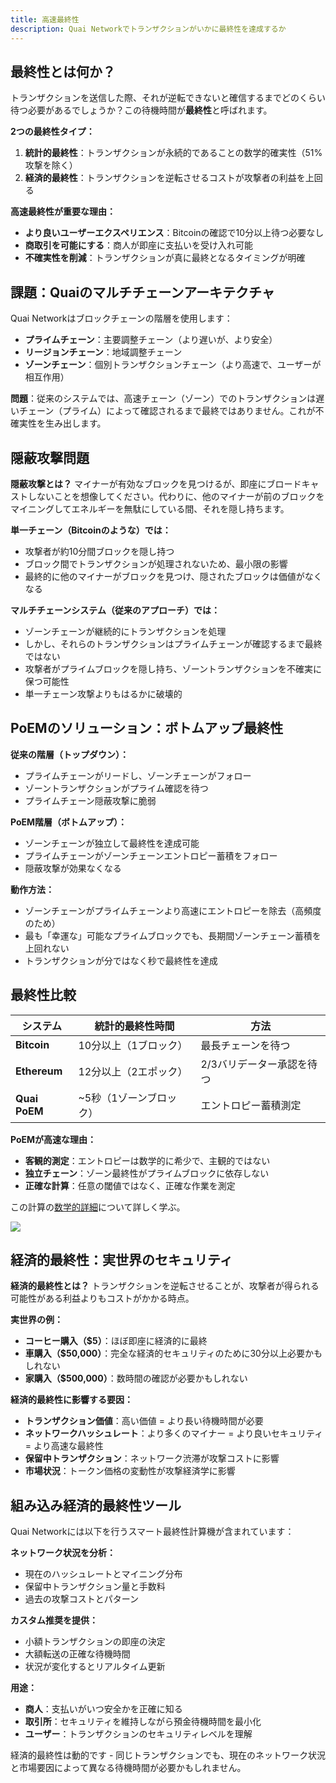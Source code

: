 ```yaml
---
title: 高速最終性
description: Quai Networkでトランザクションがいかに最終性を達成するか
---
```


## 最終性とは何か？

トランザクションを送信した際、それが逆転できないと確信するまでどのくらい待つ必要があるでしょうか？この待機時間が**最終性**と呼ばれます。

**2つの最終性タイプ：**

1. **統計的最終性**：トランザクションが永続的であることの数学的確実性（51%攻撃を除く）
2. **経済的最終性**：トランザクションを逆転させるコストが攻撃者の利益を上回る

**高速最終性が重要な理由：**
- **より良いユーザーエクスペリエンス**：Bitcoinの確認で10分以上待つ必要なし
- **商取引を可能にする**：商人が即座に支払いを受け入れ可能
- **不確実性を削減**：トランザクションが真に最終となるタイミングが明確

## 課題：Quaiのマルチチェーンアーキテクチャ

Quai Networkはブロックチェーンの階層を使用します：
- **プライムチェーン**：主要調整チェーン（より遅いが、より安全）
- **リージョンチェーン**：地域調整チェーン
- **ゾーンチェーン**：個別トランザクションチェーン（より高速で、ユーザーが相互作用）

**問題**：従来のシステムでは、高速チェーン（ゾーン）でのトランザクションは遅いチェーン（プライム）によって確認されるまで最終ではありません。これが不確実性を生み出します。

## 隠蔽攻撃問題

**隠蔽攻撃とは？**
マイナーが有効なブロックを見つけるが、即座にブロードキャストしないことを想像してください。代わりに、他のマイナーが前のブロックをマイニングしてエネルギーを無駄にしている間、それを隠し持ちます。

**単一チェーン（Bitcoinのような）では：**
- 攻撃者が約10分間ブロックを隠し持つ
- ブロック間でトランザクションが処理されないため、最小限の影響
- 最終的に他のマイナーがブロックを見つけ、隠されたブロックは価値がなくなる

**マルチチェーンシステム（従来のアプローチ）では：**
- ゾーンチェーンが継続的にトランザクションを処理
- しかし、それらのトランザクションはプライムチェーンが確認するまで最終ではない
- 攻撃者がプライムブロックを隠し持ち、ゾーントランザクションを不確実に保つ可能性
- 単一チェーン攻撃よりもはるかに破壊的

## PoEMのソリューション：ボトムアップ最終性

**従来の階層（トップダウン）：**
- プライムチェーンがリードし、ゾーンチェーンがフォロー
- ゾーントランザクションがプライム確認を待つ
- プライムチェーン隠蔽攻撃に脆弱

**PoEM階層（ボトムアップ）：**
- ゾーンチェーンが独立して最終性を達成可能
- プライムチェーンがゾーンチェーンエントロピー蓄積をフォロー
- 隠蔽攻撃が効果なくなる

**動作方法：**
- ゾーンチェーンがプライムチェーンより高速にエントロピーを除去（高頻度のため）
- 最も「幸運な」可能なプライムブロックでも、長期間ゾーンチェーン蓄積を上回れない
- トランザクションが分ではなく秒で最終性を達成

## 最終性比較

| システム      | 統計的最終性時間          | 方法                    |
|-------------|------------------------|------------------------|
| **Bitcoin** | 10分以上（1ブロック）      | 最長チェーンを待つ       |
| **Ethereum**| 12分以上（2エポック）      | 2/3バリデーター承認を待つ |
| **Quai PoEM**| ~5秒（1ゾーンブロック）    | エントロピー蓄積測定     |

**PoEMが高速な理由：**
- **客観的測定**：エントロピーは数学的に希少で、主観的ではない
- **独立チェーン**：ゾーン最終性がプライムブロックに依存しない
- **正確な計算**：任意の閾値ではなく、正確な作業を測定

この計算の[数学的詳細](/jp/learn/advanced-introduction/poem/finality/statistical-finality)について詳しく学ぶ。

<Frame>
	<img src='/images/WithholdingAttack.jpg' />
</Frame>

## 経済的最終性：実世界のセキュリティ

**経済的最終性とは？**
トランザクションを逆転させることが、攻撃者が得られる可能性がある利益よりもコストがかかる時点。

**実世界の例：**
- **コーヒー購入（$5）**：ほぼ即座に経済的に最終
- **車購入（$50,000）**：完全な経済的セキュリティのために30分以上必要かもしれない
- **家購入（$500,000）**：数時間の確認が必要かもしれない

**経済的最終性に影響する要因：**
- **トランザクション価値**：高い価値 = より長い待機時間が必要
- **ネットワークハッシュレート**：より多くのマイナー = より良いセキュリティ = より高速な最終性
- **保留中トランザクション**：ネットワーク渋滞が攻撃コストに影響
- **市場状況**：トークン価格の変動性が攻撃経済学に影響

## 組み込み経済的最終性ツール

Quai Networkには以下を行うスマート最終性計算機が含まれています：

**ネットワーク状況を分析：**
- 現在のハッシュレートとマイニング分布
- 保留中トランザクション量と手数料
- 過去の攻撃コストとパターン

**カスタム推奨を提供：**
- 小額トランザクションの即座の決定
- 大額転送の正確な待機時間
- 状況が変化するとリアルタイム更新

**用途：**
- **商人**：支払いがいつ安全かを正確に知る
- **取引所**：セキュリティを維持しながら預金待機時間を最小化
- **ユーザー**：トランザクションのセキュリティレベルを理解

<Note>
経済的最終性は動的です - 同じトランザクションでも、現在のネットワーク状況と市場要因によって異なる待機時間が必要かもしれません。
</Note>